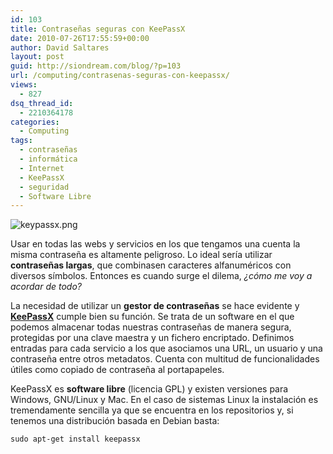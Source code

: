 ```yaml
---
id: 103
title: Contraseñas seguras con KeePassX
date: 2010-07-26T17:55:59+00:00
author: David Saltares
layout: post
guid: http://siondream.com/blog/?p=103
url: /computing/contrasenas-seguras-con-keepassx/
views:
  - 827
dsq_thread_id:
  - 2210364178
categories:
  - Computing
tags:
  - contraseñas
  - informática
  - Internet
  - KeePassX
  - seguridad
  - Software Libre
---
```


![keypassx.png](/img/wp/keypassx.webp)

Usar en todas las webs y servicios en los que tengamos una cuenta la misma contraseña es altamente peligroso. Lo ideal sería utilizar **contraseñas largas**, que combinasen caracteres alfanuméricos con diversos símbolos. Entonces es cuando surge el dilema, _¿cómo me voy a acordar de todo?_

La necesidad de utilizar un **gestor de contraseñas** se hace evidente y **[KeePassX](http://www.keepassx.org/start/)** cumple bien su función. Se trata de un software en el que podemos almacenar todas nuestras contraseñas de manera segura, protegidas por una clave maestra y un fichero encriptado. Definimos entradas para cada servicio a los que asociamos una URL, un usuario y una contraseña entre otros metadatos. Cuenta con multitud de funcionalidades útiles como copiado de contraseña al portapapeles.

KeePassX es **software libre** (licencia GPL) y existen versiones para Windows, GNU/Linux y Mac. En el caso de sistemas Linux la instalación es tremendamente sencilla ya que se encuentra en los repositorios y, si tenemos una distribución basada en Debian basta:

```
sudo apt-get install keepassx
```
